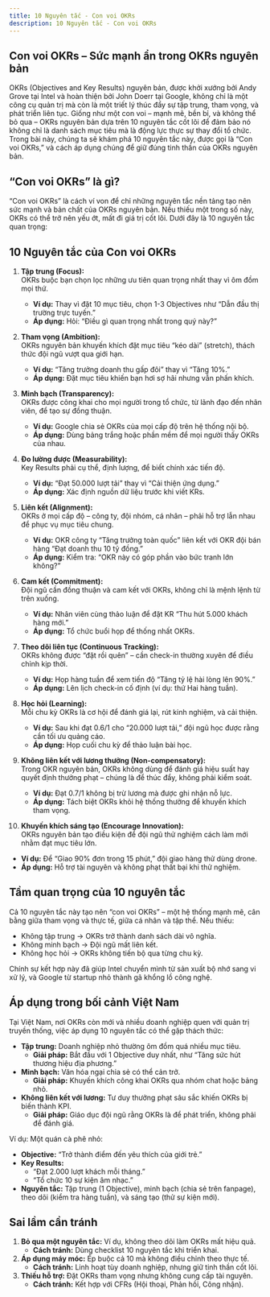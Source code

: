 ```yaml
---
title: 10 Nguyên tắc - Con voi OKRs
description: 10 Nguyên tắc - Con voi OKRs
---
```


## Con voi OKRs – Sức mạnh ẩn trong OKRs nguyên bản

OKRs (Objectives and Key Results) nguyên bản, được khởi xướng bởi Andy Grove tại Intel và hoàn thiện bởi John Doerr tại Google, không chỉ là một công cụ quản trị mà còn là một triết lý thúc đẩy sự tập trung, tham vọng, và phát triển liên tục. Giống như một con voi – mạnh mẽ, bền bỉ, và không thể bỏ qua – OKRs nguyên bản dựa trên 10 nguyên tắc cốt lõi để đảm bảo nó không chỉ là danh sách mục tiêu mà là động lực thực sự thay đổi tổ chức. Trong bài này, chúng ta sẽ khám phá 10 nguyên tắc này, được gọi là “Con voi OKRs,” và cách áp dụng chúng để giữ đúng tinh thần của OKRs nguyên bản.

## “Con voi OKRs” là gì?

“Con voi OKRs” là cách ví von để chỉ những nguyên tắc nền tảng tạo nên sức mạnh và bản chất của OKRs nguyên bản. Nếu thiếu một trong số này, OKRs có thể trở nên yếu ớt, mất đi giá trị cốt lõi. Dưới đây là 10 nguyên tắc quan trọng:

## 10 Nguyên tắc của Con voi OKRs

1. **Tập trung (Focus):**  
   OKRs buộc bạn chọn lọc những ưu tiên quan trọng nhất thay vì ôm đồm mọi thứ.

   - **Ví dụ:** Thay vì đặt 10 mục tiêu, chọn 1-3 Objectives như “Dẫn đầu thị trường trực tuyến.”
   - **Áp dụng:** Hỏi: “Điều gì quan trọng nhất trong quý này?”

2. **Tham vọng (Ambition):**  
   OKRs nguyên bản khuyến khích đặt mục tiêu “kéo dài” (stretch), thách thức đội ngũ vượt qua giới hạn.

   - **Ví dụ:** “Tăng trưởng doanh thu gấp đôi” thay vì “Tăng 10%.”
   - **Áp dụng:** Đặt mục tiêu khiến bạn hơi sợ hãi nhưng vẫn phấn khích.

3. **Minh bạch (Transparency):**  
   OKRs được công khai cho mọi người trong tổ chức, từ lãnh đạo đến nhân viên, để tạo sự đồng thuận.

   - **Ví dụ:** Google chia sẻ OKRs của mọi cấp độ trên hệ thống nội bộ.
   - **Áp dụng:** Dùng bảng trắng hoặc phần mềm để mọi người thấy OKRs của nhau.

4. **Đo lường được (Measurability):**  
   Key Results phải cụ thể, định lượng, để biết chính xác tiến độ.

   - **Ví dụ:** “Đạt 50.000 lượt tải” thay vì “Cải thiện ứng dụng.”
   - **Áp dụng:** Xác định nguồn dữ liệu trước khi viết KRs.

5. **Liên kết (Alignment):**  
   OKRs ở mọi cấp độ – công ty, đội nhóm, cá nhân – phải hỗ trợ lẫn nhau để phục vụ mục tiêu chung.

   - **Ví dụ:** OKR công ty “Tăng trưởng toàn quốc” liên kết với OKR đội bán hàng “Đạt doanh thu 10 tỷ đồng.”
   - **Áp dụng:** Kiểm tra: “OKR này có góp phần vào bức tranh lớn không?”

6. **Cam kết (Commitment):**  
   Đội ngũ cần đồng thuận và cam kết với OKRs, không chỉ là mệnh lệnh từ trên xuống.

   - **Ví dụ:** Nhân viên cùng thảo luận để đặt KR “Thu hút 5.000 khách hàng mới.”
   - **Áp dụng:** Tổ chức buổi họp để thống nhất OKRs.

7. **Theo dõi liên tục (Continuous Tracking):**  
   OKRs không được “đặt rồi quên” – cần check-in thường xuyên để điều chỉnh kịp thời.

   - **Ví dụ:** Họp hàng tuần để xem tiến độ “Tăng tỷ lệ hài lòng lên 90%.”
   - **Áp dụng:** Lên lịch check-in cố định (ví dụ: thứ Hai hàng tuần).

8. **Học hỏi (Learning):**  
   Mỗi chu kỳ OKRs là cơ hội để đánh giá lại, rút kinh nghiệm, và cải thiện.

   - **Ví dụ:** Sau khi đạt 0.6/1 cho “20.000 lượt tải,” đội ngũ học được rằng cần tối ưu quảng cáo.
   - **Áp dụng:** Họp cuối chu kỳ để thảo luận bài học.

9. **Không liên kết với lương thưởng (Non-compensatory):**  
   Trong OKR nguyên bản, OKRs không dùng để đánh giá hiệu suất hay quyết định thưởng phạt – chúng là để thúc đẩy, không phải kiểm soát.

   - **Ví dụ:** Đạt 0.7/1 không bị trừ lương mà được ghi nhận nỗ lực.
   - **Áp dụng:** Tách biệt OKRs khỏi hệ thống thưởng để khuyến khích tham vọng.

10. **Khuyến khích sáng tạo (Encourage Innovation):**  
    OKRs nguyên bản tạo điều kiện để đội ngũ thử nghiệm cách làm mới nhằm đạt mục tiêu lớn.

- **Ví dụ:** Để “Giao 90% đơn trong 15 phút,” đội giao hàng thử dùng drone.
- **Áp dụng:** Hỗ trợ tài nguyên và không phạt thất bại khi thử nghiệm.

## Tầm quan trọng của 10 nguyên tắc

Cả 10 nguyên tắc này tạo nên “con voi OKRs” – một hệ thống mạnh mẽ, cân bằng giữa tham vọng và thực tế, giữa cá nhân và tập thể. Nếu thiếu:

- Không tập trung → OKRs trở thành danh sách dài vô nghĩa.
- Không minh bạch → Đội ngũ mất liên kết.
- Không học hỏi → OKRs không tiến bộ qua từng chu kỳ.

Chính sự kết hợp này đã giúp Intel chuyển mình từ sản xuất bộ nhớ sang vi xử lý, và Google từ startup nhỏ thành gã khổng lồ công nghệ.

## Áp dụng trong bối cảnh Việt Nam

Tại Việt Nam, nơi OKRs còn mới và nhiều doanh nghiệp quen với quản trị truyền thống, việc áp dụng 10 nguyên tắc có thể gặp thách thức:

- **Tập trung:** Doanh nghiệp nhỏ thường ôm đồm quá nhiều mục tiêu.
  - **Giải pháp:** Bắt đầu với 1 Objective duy nhất, như “Tăng sức hút thương hiệu địa phương.”
- **Minh bạch:** Văn hóa ngại chia sẻ có thể cản trở.
  - **Giải pháp:** Khuyến khích công khai OKRs qua nhóm chat hoặc bảng nhỏ.
- **Không liên kết với lương:** Tư duy thưởng phạt sâu sắc khiến OKRs bị biến thành KPI.
  - **Giải pháp:** Giáo dục đội ngũ rằng OKRs là để phát triển, không phải để đánh giá.

Ví dụ: Một quán cà phê nhỏ:

- **Objective:** “Trở thành điểm đến yêu thích của giới trẻ.”
- **Key Results:**
  - “Đạt 2.000 lượt khách mỗi tháng.”
  - “Tổ chức 10 sự kiện âm nhạc.”
- **Nguyên tắc:** Tập trung (1 Objective), minh bạch (chia sẻ trên fanpage), theo dõi (kiểm tra hàng tuần), và sáng tạo (thử sự kiện mới).

## Sai lầm cần tránh

1. **Bỏ qua một nguyên tắc:** Ví dụ, không theo dõi làm OKRs mất hiệu quả.
   - **Cách tránh:** Dùng checklist 10 nguyên tắc khi triển khai.
2. **Áp dụng máy móc:** Ép buộc cả 10 mà không điều chỉnh theo thực tế.
   - **Cách tránh:** Linh hoạt tùy doanh nghiệp, nhưng giữ tinh thần cốt lõi.
3. **Thiếu hỗ trợ:** Đặt OKRs tham vọng nhưng không cung cấp tài nguyên.
   - **Cách tránh:** Kết hợp với CFRs (Hội thoại, Phản hồi, Công nhận).
